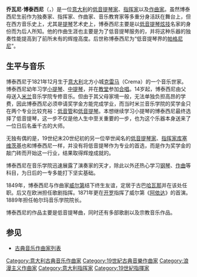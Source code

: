 {{Unreferenced|time=2021-12-24T11:30:50+00:00}}
{{Infobox classical
| 中文名 = 博泰西尼
| 画像 = Giovanni Bottesini.jpg
| 附注 =      
| 原文名 = {{lang|it|Giovanni Bottesini}}         
| 国别 = 意大利    
| 出生日期 = {{birth date|1821|12|22}}
| 出生地 = 伦巴第的克雷马
| 逝世日期 = {{death date and age|1889|7|7|1821|12|22}}
| 逝世地 = 帕尔马
| 所属时期 = 浪漫主义
| 所属乐派 =  
| 擅长作品类型 = 低音提琴独奏曲、协奏曲，歌剧
| 代表作 = 两部低音提琴协奏曲，小提琴与低音提琴双协奏曲（原为双低音提琴）
| 师从 = 
| 学生 = 
| 官方网站 = 
}}

'''乔瓦尼·博泰西尼'''（{{lang-it|'''Giovanni Bottesini'''}}，{{bd|1821年|12月22日|1889年|7月7日|catIdx=B}}）是一位[[意大利|意大利]]的[[低音提琴家|低音提琴家]]、[[指挥家|指挥家]]以及[[作曲家|作曲家]]。虽然博泰西尼生前作为独奏家、指挥家、作曲家、音乐教育家等多重分身活跃在舞台上，但在西方音乐史上，尤其是[[提琴|提琴]]艺术史上，博泰西尼主要是以[[低音提琴|低音提琴]][[炫技|炫技]]名家的身份而为后人所知。他的作曲生涯也主要是为了低音提琴服务的，并将这种乐器的独奏性能提高到了前所未有的辉煌高度。后世称博泰西尼为“低音提琴界的[[帕格尼尼|帕格尼尼]]”。

==生平与音乐==
博泰西尼于1821年12月生于[[意大利|意大利]]北方小城[[克雷马|克雷马]]（Crema）的一个音乐世家。博泰西尼幼年习学[[小提琴|小提琴]]、[[中提琴|中提琴]]，并在[[教堂|教堂]]参加[[合唱|合唱]]。14岁起，博泰西尼由父母送入[[米兰|米兰]]音乐学院专修音乐。但由于其父母家境一般，无法单独负担高昂的学费，因此博泰西尼必须申请奖学金方能完成学业，而当时米兰音乐学院的奖学金只在两个专业比较充裕：[[低音管|低音管]]和[[低音提琴|低音提琴]]。本想继续学习小提琴的博泰西尼最终选择了低音提琴，这一步不仅是他人生中至关重要的一步，也为这个乐器本身送来了一位日后名垂千古的大师。

无独有偶的是，19世纪末20世纪初的另一位举世闻名的[[低音提琴家|低音提琴家]]、[[指挥家|指挥家]][[謝爾蓋·庫塞維茲基|库塞维茨基]]也和博泰西尼一样，并没有将低音提琴作为专业的首选，而是作为奖学金的敲门砖而开始这一行业，结果取得辉煌成就的。

博泰西尼在音乐学院迅速展露了演奏家的天才，除此以外还热心学习[[钢琴|钢琴]]、[[作曲|作曲]]等科目，为日后的一专多能打下坚实基础。

1849年，博泰西尼与作曲家[[威尔第|威尔第]]结下终生友谊，定居于古巴[[哈瓦那|哈瓦那]]并在该处任职。后又在欧洲担任歌剧指挥。1871年更在[[开罗|开罗]]指挥了威尔第《[[阿依达|阿依达]]》的首演。1889年担任帕尔玛音乐学院院长。

博泰西尼的作品主要是低音提琴曲，同时还有多部歌剧以及宗教音乐作品。

==参见==
* [[古典音乐作曲家列表|古典音乐作曲家列表]]

{{Authority control}}

{{DEFAULTSORT:Bottesini, Giovanni}}
[[Category:意大利古典音乐作曲家|Category:意大利古典音乐作曲家]]
[[Category:19世紀古典音樂作曲家|Category:19世紀古典音樂作曲家]]
[[Category:浪漫主义作曲家|Category:浪漫主义作曲家]]
[[Category:意大利指挥家|Category:意大利指挥家]]
[[Category:19世紀指揮家|Category:19世紀指揮家]]